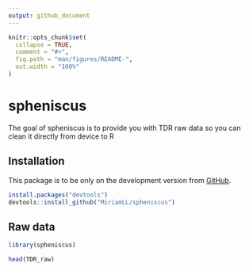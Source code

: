 ```yaml
---
output: github_document
---
```


```r
knitr::opts_chunk$set(
  collapse = TRUE,
  comment = "#>",
  fig.path = "man/figures/README-",
  out.width = "100%"
)
```

# spheniscus

The goal of spheniscus is to provide you with TDR raw data so you can clean it directly from device to R

## Installation

This package is to be only on the development version from [GitHub](https://github.com/).
```r
install.packages("devtools")
devtools::install_github("MiriamLL/spheniscus")
```

## Raw data
```r
library(spheniscus)
```

```r
head(TDR_raw)
```


